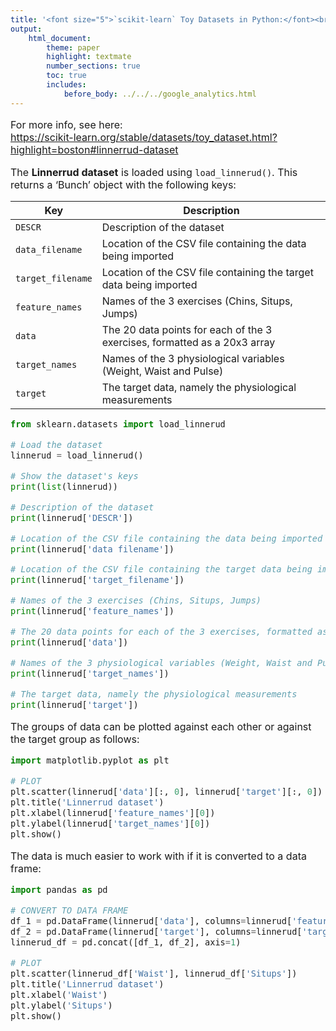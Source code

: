 ```yaml
---
title: '<font size="5">`scikit-learn` Toy Datasets in Python:</font><br>Linnerrud dataset'
output:
    html_document:
        theme: paper
        highlight: textmate
        number_sections: true
        toc: true
        includes:
            before_body: ../../../google_analytics.html
---
```


<font size="3">

For more info, see here:  
[https://scikit-learn.org/stable/datasets/toy_dataset.html?highlight=boston#linnerrud-dataset](https://scikit-learn.org/stable/datasets/toy_dataset.html?highlight=boston#linnerrud-dataset){target="_blank"}

The **Linnerrud dataset** is loaded using `load_linnerud()`. This
returns a 'Bunch' object with the following keys:

| Key | Description |
|-----|-------------------------------------------------------------|
| `DESCR` | Description of the dataset |
| `data_filename` | Location of the CSV file containing the data being imported |
| `target_filename` | Location of the CSV file containing the target data being imported |
| `feature_names` | Names of the 3 exercises (Chins, Situps, Jumps) |
| `data` | The 20 data points for each of the 3 exercises, formatted as a 20x3 array |
| `target_names` | Names of the 3 physiological variables (Weight, Waist and Pulse) |
| `target` | The target data, namely the physiological measurements |

```python
from sklearn.datasets import load_linnerud

# Load the dataset
linnerud = load_linnerud()

# Show the dataset's keys
print(list(linnerud))
```

```python
# Description of the dataset
print(linnerud['DESCR'])
```

```python
# Location of the CSV file containing the data being imported
print(linnerud['data_filename'])
```

```python
# Location of the CSV file containing the target data being imported
print(linnerud['target_filename'])
```

```python
# Names of the 3 exercises (Chins, Situps, Jumps)
print(linnerud['feature_names'])
```

```python
# The 20 data points for each of the 3 exercises, formatted as a 20x3 array
print(linnerud['data'])
```

```python
# Names of the 3 physiological variables (Weight, Waist and Pulse)
print(linnerud['target_names'])
```

```python
# The target data, namely the physiological measurements
print(linnerud['target'])
```

The groups of data can be plotted against each other or against the target
group as follows:

```python
import matplotlib.pyplot as plt

# PLOT
plt.scatter(linnerud['data'][:, 0], linnerud['target'][:, 0])
plt.title('Linnerrud dataset')
plt.xlabel(linnerud['feature_names'][0])
plt.ylabel(linnerud['target_names'][0])
plt.show()
```

The data is much easier to work with if it is converted to a data frame:

```python
import pandas as pd

# CONVERT TO DATA FRAME
df_1 = pd.DataFrame(linnerud['data'], columns=linnerud['feature_names'])
df_2 = pd.DataFrame(linnerud['target'], columns=linnerud['target_names'])
linnerud_df = pd.concat([df_1, df_2], axis=1)

# PLOT
plt.scatter(linnerud_df['Waist'], linnerud_df['Situps'])
plt.title('Linnerrud dataset')
plt.xlabel('Waist')
plt.ylabel('Situps')
plt.show()
```

</font>
